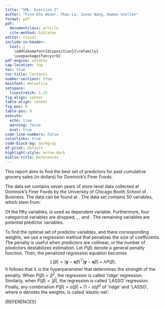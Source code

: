 ```yaml
---
title: "SML: Exercise 2"
author: "Finn-Ole Honer, Thao Le, Jason Wang, Ramon Snellen"
format: pdf
pdf:
  documentclass: article
  cite-method: biblatex
editor: visual
include-in-header:
  text: |
    \addtokomafont{disposition}{\rmfamily}
    \usepackage{fancyvrb}
pdf-engine: xelatex
cap-location: top
toc: true
toc-title: Contents
number-sections: true
mainfont: Helvetica
setspace:
  linestretch: 1.25
fig-align: center
table-align: center
fig-pos: H
table-pos: H
execute:
  echo: true
  warning: false
  eval: true
code-line-numbers: false
colorlinks: true
code-block-bg: darkgray
df-print: default
highlight-style: arrow-dark
biblio-title: References
---
```


\clearpage

\section{Introduction}

This report aims to find the best set of predictors for past cumulative grocery sales (in dollars) for Dominick's Finer Foods.  

\section{Data}

The data set contains seven years of store-level data collected at Dominick's Finer Foods by the University of Chicago Booth School of Business. The data can be found at \url{https://www.chicagobooth.edu/research/kilts/datasets/dominicks}. The data set contains 50 variables, which stem from:
\begin{enumerate}
\item customer count files, which contain information about in-store traffic;
\item a demographics file, which contains store-specific demographic data;
\item number identification files, which contain product information.
\end{enumerate}
Of the fifty variables, \verb+GROCERY_sum+ is used as dependent variable. Furthermore, four categorical variables are dropped; \verb+STORE+, \verb+CITY+, \verb+ZIP+ and \verb+SPHINDX+. The remaining variables are potential predictor variables.

\section{Method}

To find the optimal set of predictor variables, and there corresponding weights, we use a regression method that penalizes the size of coefficients. The penalty is useful when predictors are collinear, or the number of predictors destabilizes estimation. Let $P(\beta)$ denote a general penalty function. Then, the penalized regression equation becomes
$$
L(\beta) = (\mathbf{y}-\mathbf{x}\beta)^{T}(\mathbf{y}-\mathbf{x}\beta) + \lambda P(\beta).
$$
It follows that $\lambda$ is the hyperparameter that determines the strength of the penalty. When $P(\beta) = \beta^{2}$, the regression is called 'ridge' regression. Similarly, when $P(\beta) = |\beta|$, the regression is called 'LASSO' regression. Finally, any combination $P(\beta) = \alpha |\beta| + (1-\alpha) \beta^{2}$ of 'ridge' and 'LASSO', where $\alpha$ denotes the weights, is called 'elastic net'.

\section{Results}

\section{Conclusion and Discussion}

\section{Code}


[REFERENCES]





